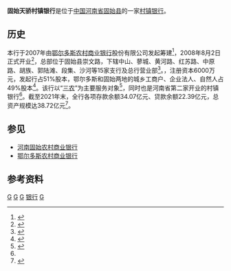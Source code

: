 {{Infobox Company |
  company_name   = 固始天骄村镇银行 |
  company_logo   = |
  company_type   = 银行|
  company_slogan = |
  foundation     = 2008年7月30日|
  location       = [[固始|固始]]|
  locations      = 16|
  assets    =31.28亿元|
  net_income    =0.99亿元|
  revenue    =1.49亿元|
  operating_income = 1.47亿元|
  equity = 2.68亿元|
  key_people     = 董事长：王治勇、行长：李祝涛|
  industry       = [[金融业|金融]]、[[金融機構|金融機構]]|
  products       = 金融服务 |
  num_employees  = 209|
  num_employees_year = 2020|
  homepage       = http://www.gstjccb.com|
  footnotes       = <center>据2020年年度报<ref name = "report">{{cite web| language =zh-hans| publisher =固始天骄村镇银行| title =固始天骄村镇村镇银行股份有限公司2020年年度报告| url =http://www.gstjccb.com/front/article/4938.html| author =| date =| accessdate =2021-09-22}}</ref></center>
}}

'''固始天骄村镇银行'''是位于[[中国|中国]][[河南省|河南省]][[固始县|固始县]]的一家[[村镇银行|村镇银行]]。

==历史==
本行于2007年由[[鄂尔多斯|鄂尔多斯]][[鄂尔多斯农村商业银行|农村商业银行]]股份有限公司发起筹建<ref>{{cite web|language=zh-hans|url=http://www.gsxzf.gov.cn/the_news/zhengwu/2007-11-20/200711201617216165.htm|title=固政文〔2007〕276号|accessdate=2009-05-16|date=2007-11-16|publisher=固始县人民政府}}{{dead link|date=2017年12月 |bot=InternetArchiveBot |fix-attempted=yes }}</ref>，2008年8月2日正式开业<ref name=henandaily>{{cite news |author=郭津 |coauthors= |title=我省第二家村镇银行成立 |url=http://newpaper.dahe.cn/hnrb/html/2008-08/05/content_92591.htm |format= |work=河南日报 |publisher=河南日报报业集团 |location=郑州 |id= |pages= |page= |date=2008-08-05 |accessdate=2009-05-15 |language=zh-hans |archive-date=2009-08-19 |archive-url=https://web.archive.org/web/20090819160315/http://newpaper.dahe.cn/hnrb/html/2008-08/05/content_92591.htm |dead-url=no }}</ref>，总部位于固始县崇文路，下辖中山、蓼城、黄河路、红苏路、中原路、胡族、郭陆滩、段集、沙河等15家支行及总行营业部<ref>{{cite web | language =  | publisher = 中国银监会 | title = 金融许可证查询系统 | url = http://xukezheng.cbrc.gov.cn/ilicence/licence/licenceQuery.jsp | author =  | date =  | accessdate = 2015-07-24 | archive-date = 2019-09-16 | archive-url = https://web.archive.org/web/20190916020227/http://xukezheng.cbrc.gov.cn/ilicence/licence/licenceQuery.jsp | dead-url = yes }}</ref>。，注册资本6000万元，发起行占51%股本，鄂尔多斯和固始两地的城乡工商户、企业法人、自然人占49%股本<ref>{{cite web|language=zh-hans|url=http://www.gsxzf.gov.cn/xwhc/xnxw/2009-1-16/2009116943377508.htm|title=固始县国家农村金融体制改革试点——天骄村镇银行取得可喜成绩|accessdate=2009-05-16|date=2009-01-16|publisher=固始县人民政府}}{{dead link|date=2017年12月 |bot=InternetArchiveBot |fix-attempted=yes }}</ref>。该行以“[[三农|三农]]”为主要服务对象<ref>{{cite news|author=尹小剑|coauthors=|title=建设新农村 村镇银行发展便利"三农"|url=http://nc.people.com.cn/GB/8111562.html|format=|work=河南日报|publisher=河南日报报业集团|location=郑州|id=|pages=|page=|date=2008-09-25|accessdate=2009-05-16|language=zh-hans}}{{dead link|date=2017年12月 |bot=InternetArchiveBot |fix-attempted=yes }}</ref>，同时也是河南省第二家开业的村镇银行<ref name=henandaily/>。截至2021年末，全行各项存款余额34.07亿元、贷款余额22.39亿元，总资产规模达38.72亿元<ref name = "2021summary">{{cite web| language =zh-hans| publisher =固始天骄村镇银行| title =奋进新征程，建功新时代
| url =http://www.gstjccb.com/front/article/4969.html#| author =| date =| accessdate =2022-05-30}}</ref>。

== 参见 ==
*[[河南固始农村商业银行|河南固始农村商业银行]]
*[[鄂尔多斯农村商业银行|鄂尔多斯农村商业银行]]

== 参考资料 ==
{{reflist}}

[[Category:河南省的银行|G]]
[[Category:2008年開業銀行|G]]
[[Category:信阳公司|G]]
[[Category:固始县|银行]]
[[Category:村镇银行|G]]